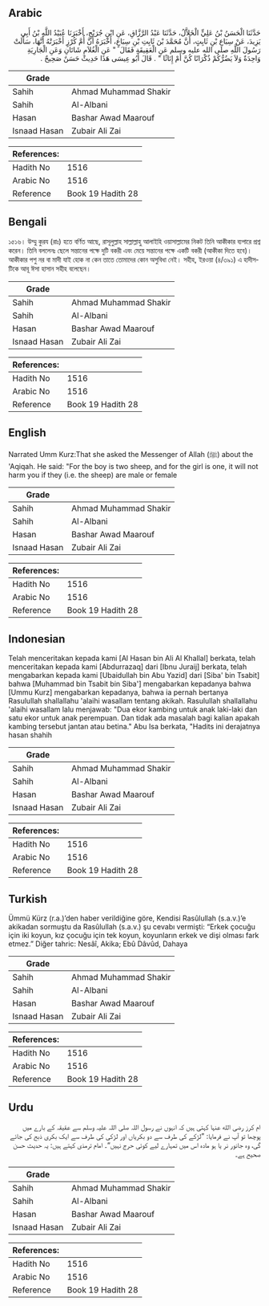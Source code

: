 ## Arabic


<div dir="rtl" lang="ar" style={{fontSize:'larger',backgroundColor:'#f8f9fa',padding:20}}>
حَدَّثَنَا الْحَسَنُ بْنُ عَلِيٍّ الْخَلاَّلُ، حَدَّثَنَا عَبْدُ الرَّزَّاقِ، عَنِ ابْنِ جُرَيْجٍ، أَخْبَرَنَا عُبَيْدُ اللَّهِ بْنُ أَبِي يَزِيدَ، عَنْ سِبَاعِ بْنِ ثَابِتٍ، أَنَّ مُحَمَّدَ بْنَ ثَابِتِ بْنِ سِبَاعٍ، أَخْبَرَهُ أَنَّ أُمَّ كُرْزٍ أَخْبَرَتْهُ أَنَّهَا، سَأَلَتْ رَسُولَ اللَّهِ صلى الله عليه وسلم عَنِ الْعَقِيقَةِ فَقَالَ ‏ "‏ عَنِ الْغُلاَمِ شَاتَانِ وَعَنِ الْجَارِيَةِ وَاحِدَةٌ وَلاَ يَضُرُّكُمْ ذُكْرَانًا كُنَّ أَمْ إِنَاثًا ‏"‏ ‏.‏ قَالَ أَبُو عِيسَى هَذَا حَدِيثٌ حَسَنٌ صَحِيحٌ ‏.‏
</div>
<div style={{backgroundColor:'#f8f9fa',padding:20, marginBottom: 10}}><table> <thead> <tr> <th>Grade</th> <th></th> </tr> </thead> <tbody> <tr><td>Sahih</td><td>Ahmad Muhammad Shakir</td></tr><tr><td>Sahih</td><td>Al-Albani</td></tr><tr><td>Hasan</td><td>Bashar Awad Maarouf</td></tr><tr><td>Isnaad Hasan</td><td>Zubair Ali Zai</td></tr></tbody></table><table> <thead> <tr> <th>References:</th> <th></th> </tr> </thead> <tbody><tr><td>Hadith No</td><td>1516</td></tr><tr><td>Arabic No</td><td>1516</td></tr><tr><td>Reference</td><td>Book 19 Hadith 28</td></tr></tbody></table></div>

## Bengali


<div dir="ltr" lang="bn" style={{fontSize:'larger',backgroundColor:'#f8f9fa',padding:20}}>
১৫১৬। উম্মু কুরয (রাঃ) হতে বর্ণিত আছে, রাসূলুল্লাহ সাল্লাল্লাহু আলাইহি ওয়াসাল্লামের নিকট তিনি আকীকার ব্যপারে প্রশ্ন করেন। তিনি বললেনঃ ছেলে সন্তানের পক্ষে দুটি বকরী এবং মেয়ে সন্তানের পক্ষে একটি বকরী (আকীকা দিতে হবে)। আকীকার পশু নর বা মাদী যাই হোক না কেন তাতে তোমাদের কোন অসুবিধা নেই। সহীহ, ইরওয়া (৪/৩৯১) এ হাদীসটিকে আবূ ঈসা হাসান সহীহ বলেছেন।
</div>
<div style={{backgroundColor:'#f8f9fa',padding:20, marginBottom: 10}}><table> <thead> <tr> <th>Grade</th> <th></th> </tr> </thead> <tbody> <tr><td>Sahih</td><td>Ahmad Muhammad Shakir</td></tr><tr><td>Sahih</td><td>Al-Albani</td></tr><tr><td>Hasan</td><td>Bashar Awad Maarouf</td></tr><tr><td>Isnaad Hasan</td><td>Zubair Ali Zai</td></tr></tbody></table><table> <thead> <tr> <th>References:</th> <th></th> </tr> </thead> <tbody><tr><td>Hadith No</td><td>1516</td></tr><tr><td>Arabic No</td><td>1516</td></tr><tr><td>Reference</td><td>Book 19 Hadith 28</td></tr></tbody></table></div>

## English


<div dir="ltr" lang="en" style={{fontSize:'larger',backgroundColor:'#f8f9fa',padding:20}}>
Narrated Umm Kurz:That she asked the Messenger of Allah (ﷺ) about the 'Aqiqah. He said: "For the boy is two sheep, and for the girl is one, it will not harm you if they (i.e. the sheep) are male or female
</div>
<div style={{backgroundColor:'#f8f9fa',padding:20, marginBottom: 10}}><table> <thead> <tr> <th>Grade</th> <th></th> </tr> </thead> <tbody> <tr><td>Sahih</td><td>Ahmad Muhammad Shakir</td></tr><tr><td>Sahih</td><td>Al-Albani</td></tr><tr><td>Hasan</td><td>Bashar Awad Maarouf</td></tr><tr><td>Isnaad Hasan</td><td>Zubair Ali Zai</td></tr></tbody></table><table> <thead> <tr> <th>References:</th> <th></th> </tr> </thead> <tbody><tr><td>Hadith No</td><td>1516</td></tr><tr><td>Arabic No</td><td>1516</td></tr><tr><td>Reference</td><td>Book 19 Hadith 28</td></tr></tbody></table></div>

## Indonesian


<div dir="ltr" lang="id" style={{fontSize:'larger',backgroundColor:'#f8f9fa',padding:20}}>
Telah menceritakan kepada kami [Al Hasan bin Ali Al Khallal] berkata, telah menceritakan kepada kami [Abdurrazaq] dari [Ibnu Juraij] berkata, telah mengabarkan kepada kami [Ubaidullah bin Abu Yazid] dari [Siba' bin Tsabit] bahwa [Muhammad bin Tsabit bin Siba'] mengabarkan kepadanya bahwa [Ummu Kurz] mengabarkan kepadanya, bahwa ia pernah bertanya Rasulullah shallallahu 'alaihi wasallam tentang akikah. Rasulullah shallallahu 'alaihi wasallam lalu menjawab: "Dua ekor kambing untuk anak laki-laki dan satu ekor untuk anak perempuan. Dan tidak ada masalah bagi kalian apakah kambing tersebut jantan atau betina." Abu Isa berkata, "Hadits ini derajatnya hasan shahih
</div>
<div style={{backgroundColor:'#f8f9fa',padding:20, marginBottom: 10}}><table> <thead> <tr> <th>Grade</th> <th></th> </tr> </thead> <tbody> <tr><td>Sahih</td><td>Ahmad Muhammad Shakir</td></tr><tr><td>Sahih</td><td>Al-Albani</td></tr><tr><td>Hasan</td><td>Bashar Awad Maarouf</td></tr><tr><td>Isnaad Hasan</td><td>Zubair Ali Zai</td></tr></tbody></table><table> <thead> <tr> <th>References:</th> <th></th> </tr> </thead> <tbody><tr><td>Hadith No</td><td>1516</td></tr><tr><td>Arabic No</td><td>1516</td></tr><tr><td>Reference</td><td>Book 19 Hadith 28</td></tr></tbody></table></div>

## Turkish


<div dir="ltr" lang="tr" style={{fontSize:'larger',backgroundColor:'#f8f9fa',padding:20}}>
Ümmü Kürz (r.a.)’den haber verildiğine göre, Kendisi Rasûlullah (s.a.v.)’e akikadan sormuştu da Rasûlullah (s.a.v.) şu cevabı vermişti: “Erkek çocuğu için iki koyun, kız çocuğu için tek koyun, koyunların erkek ve dişi olması fark etmez.” Diğer tahric: Nesâî, Akika; Ebû Dâvûd, Dahaya
</div>
<div style={{backgroundColor:'#f8f9fa',padding:20, marginBottom: 10}}><table> <thead> <tr> <th>Grade</th> <th></th> </tr> </thead> <tbody> <tr><td>Sahih</td><td>Ahmad Muhammad Shakir</td></tr><tr><td>Sahih</td><td>Al-Albani</td></tr><tr><td>Hasan</td><td>Bashar Awad Maarouf</td></tr><tr><td>Isnaad Hasan</td><td>Zubair Ali Zai</td></tr></tbody></table><table> <thead> <tr> <th>References:</th> <th></th> </tr> </thead> <tbody><tr><td>Hadith No</td><td>1516</td></tr><tr><td>Arabic No</td><td>1516</td></tr><tr><td>Reference</td><td>Book 19 Hadith 28</td></tr></tbody></table></div>

## Urdu


<div dir="rtl" lang="ur" style={{fontSize:'larger',backgroundColor:'#f8f9fa',padding:20}}>
ام کرز رضی الله عنہا کہتی ہیں کہ انہوں نے رسول اللہ صلی اللہ علیہ وسلم سے عقیقہ کے بارے میں پوچھا تو آپ نے فرمایا: ”لڑکے کی طرف سے دو بکریاں اور لڑکی کی طرف سے ایک بکری ذبح کی جائے گی، وہ جانور نر یا ہو مادہ اس میں تمہارے لیے کوئی حرج نہیں“۔ امام ترمذی کہتے ہیں: یہ حدیث حسن صحیح ہے۔
</div>
<div style={{backgroundColor:'#f8f9fa',padding:20, marginBottom: 10}}><table> <thead> <tr> <th>Grade</th> <th></th> </tr> </thead> <tbody> <tr><td>Sahih</td><td>Ahmad Muhammad Shakir</td></tr><tr><td>Sahih</td><td>Al-Albani</td></tr><tr><td>Hasan</td><td>Bashar Awad Maarouf</td></tr><tr><td>Isnaad Hasan</td><td>Zubair Ali Zai</td></tr></tbody></table><table> <thead> <tr> <th>References:</th> <th></th> </tr> </thead> <tbody><tr><td>Hadith No</td><td>1516</td></tr><tr><td>Arabic No</td><td>1516</td></tr><tr><td>Reference</td><td>Book 19 Hadith 28</td></tr></tbody></table></div>